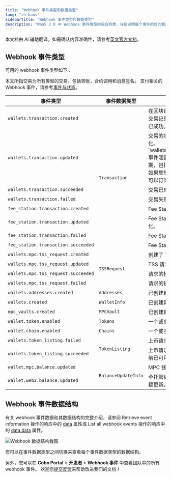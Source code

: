 ```yaml
---
title: "Webhook 事件类型和数据类型"
lang: "zh-hans"
sidebarTitle: "Webhook 事件类型和数据类型"
description: "WaaS 2.0 中 Webhook 事件类型的综合列表，详细说明每个事件的目的和数据结构。"
---
```

<Note>本文档由 AI 辅助翻译。如需确认内容准确性，请参考[英文官方文档](https://www.cobo.com/developers/v2/guides/overview/introduction)。</Note>

## Webhook 事件类型

可用的 webhook 事件类型如下：

<Info>本文所指交易为所有类型的交易，包括转账，合约调用和消息签名。</Info>
<Note>支付相关的 Webhook 事件，请参考[事件与状态](/v2_cn/payments/status-and-events)。</Note>

<table class="table-three-cols">
  <thead>
    <tr>
      <th>事件类型</th>
      <th>事件数据类型</th>
      <th>发生时机</th>
    </tr>
  </thead>
  <tbody>
    <tr>
      <td><code>wallets.transaction.created</code></td>
      <td rowspan="8"><code>Transaction</code></td>
      <td>在区块链上检测到交易，生成交易记录。此事件不代表交易已成功。</td>
    </tr>
    <tr>
      <td><code>wallets.transaction.updated</code></td>
      <td>交易的状态或确认数发生变化。<Note>`wallets.transaction.updated` 事件涵盖交易的整个生命周期，包括创建、完成和失败。如果您想跟踪每个状态变化，可以订阅此事件。</Note></td>
    </tr>
    <tr>
      <td><code>wallets.transaction.succeeded</code></td>
      <td>交易已成功完成。</td>
    </tr>
    <tr>
      <td><code>wallets.transaction.failed</code></td>
      <td>交易失败。</td>
    </tr>
    <tr>
      <td><code>fee_station.transaction.created</code></td>
      <td>Fee Station 交易已创建。</td>
    </tr>
    <tr>
      <td><code>fee_station.transaction.updated</code></td>
      <td>Fee Station 交易的状态发生变化。</td>
    </tr>
    <tr>
      <td><code>fee_station.transaction.failed</code></td>
      <td>Fee Station 交易失败。</td>
    </tr>
    <tr>
      <td><code>fee_station.transaction.succeeded</code></td>
      <td>Fee Station 交易已成功完成。</td>
    </tr>
    <tr>
      <td><code>wallets.mpc.tss_request.created</code></td>
      <td rowspan="4"><code>TSSRequest</code></td>
      <td>创建了 TSS 请求。</td>
    </tr>
    <tr>
      <td><code>wallets.mpc.tss_request.updated</code></td>
      <td>TSS 请求的状态发生变化。</td>
    </tr>
    <tr>
      <td><code>wallets.mpc.tss_request.succeeded</code></td>
      <td>请求的操作已成功完成。</td>
    </tr>
    <tr>
      <td><code>wallets.mpc.tss_request.failed</code></td>
      <td>请求的操作失败。</td>
    </tr>
    <tr>
      <td><code>wallets.addresses.created</code></td>
      <td><code>Addresses</code></td>
      <td>已创建新的钱包地址。</td>
    </tr>
    <tr>
      <td><code>wallets.created</code></td>
      <td><code>WalletInfo</code></td>
      <td>已创建新的钱包。</td>
    </tr>
    <tr>
      <td><code>mpc_vaults.created</code></td>
      <td><code>MPCVault</code></td>
      <td>已创建新的 MPC Vault。</td>
    </tr>
    <tr>
      <td><code>wallet.token.enabled</code></td>
      <td><code>Tokens</code></td>
      <td>一个或多个代币已启用。</td>
    </tr>
    <tr>
      <td><code>wallet.chain.enabled</code></td>
      <td><code>Chains</code></td>
      <td>一个或多个链已启用。</td>
    </tr>
    <tr>
      <td><code>wallets.token_listing.failed</code></td>
      <td rowspan="2"><code>TokenListing</code></td>
      <td>上币请求失败。</td>
    </tr>
    <tr>
      <td><code>wallets.token_listing.succeeded</code></td>
      <td>上币请求已成功处理，代币当前已可用。</td>
    </tr>
    <tr>
      <td><code>wallet.mpc.balance.updated</code></td>
      <td rowspan="2"><code>BalanceUpdateInfo</code></td>
      <td>MPC 钱包余额更新。</td>
    </tr>
    <tr>
      <td><code>wallet.web3.balance.updated</code></td>
      <td>全托管钱包（Web3 钱包）余额更新。</td>
    </tr>
  </tbody>
</table>

## Webhook 事件数据结构
有关 webhook 事件数据和其数据结构的完整介绍，请参阅 Retrieve event information 操作的响应中的 [data](/v2/api-references/developers--webhooks/retrieve-event-information#response-data) 属性或 List all webhook events 操作的响应中的 [data.data](/v2/api-references/developers--webhooks/list-all-webhook-events#response-data-data) 属性。

<img src="/v2/images/guides/webhook_data_structure.png" className="screenshot_full_screen" alt="Webhook 数据结构截图" />

您可以在事件数据类型之间切换来查看每个事件数据类型的数据结构。

另外，您可以在 **Cobo Portal** > **开发者** > **Webhook 事件** 中查看团队中的所有 webhook 事件。
<Tip>欢迎您[提交反馈](https://forms.zohopublic.com/cobo/form/DocumentFeedbackForm/formperma/QvLOhxJv1_JMsJ-1dleZ8Itb_7rzN-LtgvsDdxosoVI)来帮助改进我们的文档！</Tip>